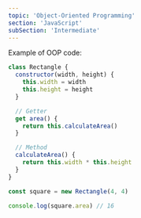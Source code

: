 ```yaml
---
topic: 'Object-Oriented Programming'
section: 'JavaScript'
subSection: 'Intermediate'
---
```


<LearnSectionHeader topic={topic} />

Example of OOP code:

```javascript
class Rectangle {
  constructor(width, height) {
    this.width = width
    this.height = height
  }

  // Getter
  get area() {
    return this.calculateArea()
  }

  // Method
  calculateArea() {
    return this.width * this.height
  }
}

const square = new Rectangle(4, 4)

console.log(square.area) // 16
```

